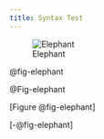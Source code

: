 ```yaml
---
title: Syntax Test
---
```



![Elephant](img/thinker.jpg){#fig-elephant}

:::{.figtest-default}
@fig-elephant
:::

:::{.figtest-capitalized}
@Fig-elephant
:::

:::{.figtest-prefix}
[Figure @fig-elephant]
:::

:::{.figtest-noprefix}
[-@fig-elephant]
:::